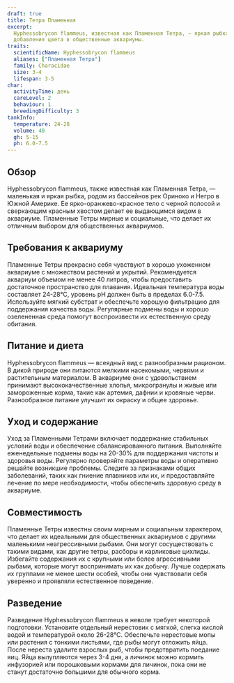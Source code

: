 ```yaml
---
draft: true
title: Тетра Пламенная
excerpt:
  Hyphessobrycon flammeus, известная как Пламенная Тетра, — яркая рыбка с оранжево-красными оттенками, идеальная для
  добавления цвета в общественные аквариумы.
traits:
  scientificName: Hyphessobrycon flammeus
  aliases: ["Пламенная Тетра"]
  family: Characidae
  size: 3-4
  lifespan: 3-5
char:
  activityTime: день
  careLevel: 2
  behaviour: 1
  breedingDifficulty: 3
tankInfo:
  temperature: 24-28
  volume: 40
  gh: 5-15
  ph: 6.0-7.5
---
```


## Обзор

Hyphessobrycon flammeus, также известная как Пламенная Тетра, — маленькая и яркая рыбка, родом из бассейнов рек Ориноко
и Негро в Южной Америке. Ее ярко-оранжево-красное тело с черной полосой и сверкающим красным хвостом делает ее
выдающимся видом в аквариуме. Пламенные Тетры мирные и социальные, что делает их отличным выбором для общественных
аквариумов.

## Требования к аквариуму

Пламенные Тетры прекрасно себя чувствуют в хорошо ухоженном аквариуме с множеством растений и укрытий. Рекомендуется
аквариум объемом не менее 40 литров, чтобы предоставить достаточное пространство для плавания. Идеальная температура
воды составляет 24-28°C, уровень pH должен быть в пределах 6.0-7.5. Используйте мягкий субстрат и обеспечьте хорошую
фильтрацию для поддержания качества воды. Регулярные подмены воды и хорошо озелененная среда помогут воспроизвести их
естественную среду обитания.

## Питание и диета

Hyphessobrycon flammeus — всеядный вид с разнообразным рационом. В дикой природе они питаются мелкими насекомыми,
червями и растительным материалом. В аквариуме они с удовольствием принимают высококачественные хлопья, микрогранулы и
живые или замороженные корма, такие как артемия, дафнии и кровяные черви. Разнообразное питание улучшит их окраску и
общее здоровье.

## Уход и содержание

Уход за Пламенными Тетрами включает поддержание стабильных условий воды и обеспечение сбалансированного питания.
Выполняйте еженедельные подмены воды на 20-30% для поддержания чистоты и здоровья воды. Регулярно проверяйте параметры
воды и оперативно решайте возникшие проблемы. Следите за признаками общих заболеваний, таких как гниение плавников или
их, и предоставляйте лечение по мере необходимости, чтобы обеспечить здоровую среду в аквариуме.

## Совместимость

Пламенные Тетры известны своим мирным и социальным характером, что делает их идеальными для общественных аквариумов с
другими маленькими неагрессивными рыбами. Они могут сосуществовать с такими видами, как другие тетры, расборы и
карликовые цихлиды. Избегайте содержания их с крупными или более агрессивными рыбами, которые могут воспринимать их как
добычу. Лучше содержать их группами не менее шести особей, чтобы они чувствовали себя уверенно и проявляли естественное
поведение.

## Разведение

Разведение Hyphessobrycon flammeus в неволе требует некоторой подготовки. Установите отдельный нерестовик с мягкой,
слегка кислой водой и температурой около 26-28°C. Обеспечьте нерестовые мопы или растения с тонкими листьями, где рыбы
могут отложить яйца. После нереста удалите взрослых рыб, чтобы предотвратить поедание яиц. Яйца вылупляются через 3-4
дня, а личинок можно кормить инфузорией или порошковыми кормами для личинок, пока они не станут достаточно большими для
обычного корма.
